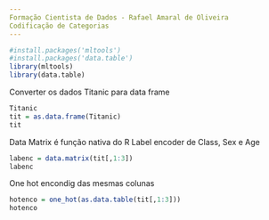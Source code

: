 ```yaml
---
Formação Cientista de Dados - Rafael Amaral de Oliveira
Codificação de Categorias
---
```


```r
#install.packages('mltools')
#install.packages('data.table')
library(mltools)
library(data.table)
```
Converter os dados Titanic para data frame
```r
Titanic
tit = as.data.frame(Titanic)
tit
```
Data Matrix é função nativa do R
Label encoder de Class, Sex e Age
```r
labenc = data.matrix(tit[,1:3])
labenc
```
One hot encondig das mesmas colunas
```r
hotenco = one_hot(as.data.table(tit[,1:3]))
hotenco
```

